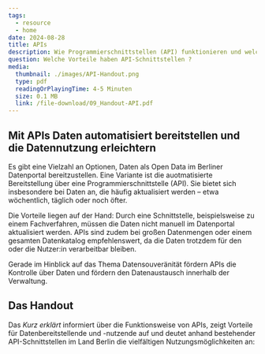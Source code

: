 ```yaml
---
tags:
  - resource
  - home
date: 2024-08-28
title: APIs
description: Wie Programmierschnittstellen (API) funktionieren und welche Vorteile sich für Datenbereitstellende und Datennutzende ergeben, wird in diesem *Kurz erklärt* beleuchtet.
question: Welche Vorteile haben API-Schnittstellen ?
media:
  thumbnail: ./images/API-Handout.png
  type: pdf
  readingOrPlayingTime: 4-5 Minuten
  size: 0.1 MB
  link: /file-download/09_Handout-API.pdf
---
```


## Mit APIs Daten automatisiert bereitstellen und die Datennutzung erleichtern

Es gibt eine Vielzahl an Optionen, Daten als Open Data im Berliner Datenportal bereitzustellen. Eine Variante ist die auotmatisierte Bereitstellung über eine Programmierschnittstelle (API). Sie bietet sich insbesondere bei Daten an, die häufig aktualisiert werden – etwa wöchentlich, täglich oder noch öfter. 

Die Vorteile liegen auf der Hand: Durch eine Schnittstelle, beispielsweise zu einem Fachverfahren, müssen die Daten nicht manuell im Datenportal aktualisiert werden. APIs sind zudem bei großen Datenmengen oder einem gesamten Datenkatalog empfehlenswert, da die Daten trotzdem für den oder die Nutzer:in verarbeitbar bleiben.

Gerade im Hinblick auf das Thema Datensouveränität fördern APIs die Kontrolle über Daten und fördern den Datenaustausch innerhalb der Verwaltung.

## Das Handout

Das *Kurz erklärt* informiert über die Funktionsweise von APIs, zeigt Vorteile für Datenbereitstellende und -nutzende auf und deutet anhand bestehender API-Schnittstellen im Land Berlin die vielfältigen Nutzungsmöglichkeiten an:

<PdfEmbed
  filePath="/file-download/09_Handout-API.pdf"
  downloadLinkText="Download Handout"
  mediaMetadata={frontmatter.media}
/>
 